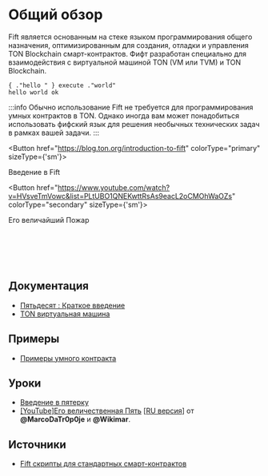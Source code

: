 
# Общий обзор

Fift является основанным на стеке языком программирования общего назначения, оптимизированным для создания, отладки и управления TON Blockchain смарт-контрактов.
Фифт разработан специально для взаимодействия с виртуальной машиной TON (VM или TVM) и TON Blockchain.

```fift
{ ."hello " } execute ."world"
hello world ok
```

:::info
Обычно использование Fift не требуется для программирования умных контрактов в TON. Однако иногда вам может понадобиться использовать фифский язык для решения необычных технических задач в рамках вашей задачи.
:::

<Button href="https://blog.ton.org/introduction-to-fift"
colorType="primary" sizeType={'sm'}>

Введение в Fift

</Button>

<Button href="https://www.youtube.com/watch?v=HVsveTmVowc&list=PLtUBO1QNEKwttRsAs9eacL2oCMOhWaOZs"
          colorType="secondary" sizeType={'sm'}>

Его величайший Пожар

</Button>

<br></br><br></br>

## Документация

- [Пятьдесят : Краткое введение](https://ton.org/fiftbase.pdf)
- [TON виртуальная машина](/v3/documentation/tvm/tvm-overview)

## Примеры

- [Примеры умного контракта](/v3/documentation/smart-contracts/contracts-specs/examples#fift-smart-contracts)

## Уроки

- [Введение в пятерку](https://blog.ton.org/introduction-to-fift)
- [[YouTube]Его величественная Пять](https://www.youtube.com/watch?v=HVsveTmVowc&list=PLtUBO1QNEKwttRsAs9eacL2oCMOhWaOZs) [[RU версия](https://www.youtube.com/playlist?list=PLyDBPwv9EPsCYG-hR4N5FRTKUkfM8POgh)] от **@MarcoDaTr0p0je** и **@Wikimar**.

## Источники

- [Fift скрипты для стандартных смарт-контрактов](https://github.com/ton-blockchain/ton/tree/master/crypto/smartcont)
